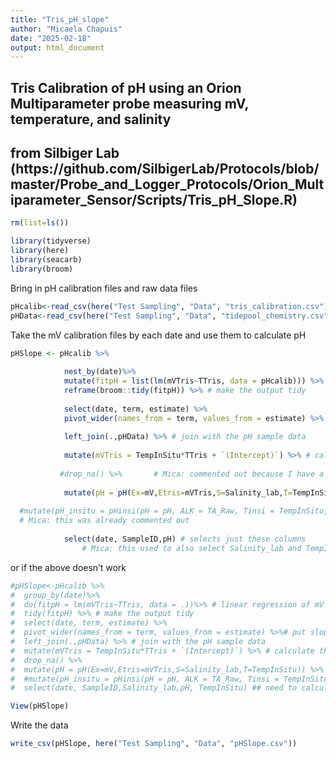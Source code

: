 ```yaml
---
title: "Tris_pH_slope"
author: "Micaela Chapuis"
date: "2025-02-18"
output: html_document
---
```


## Tris Calibration of pH using an Orion Multiparameter probe measuring mV, temperature, and salinity
## from Silbiger Lab (https://github.com/SilbigerLab/Protocols/blob/master/Probe_and_Logger_Protocols/Orion_Multiparameter_Sensor/Scripts/Tris_pH_Slope.R)

```r
rm(list=ls())
```

```r
library(tidyverse)
library(here)
library(seacarb)
library(broom)
```

Bring in pH calibration files and raw data files
```r
pHcalib<-read_csv(here("Test Sampling", "Data", "tris_calibration.csv"))
pHData<-read_csv(here("Test Sampling", "Data", "tidepool_chemistry.csv"))
```

Take the mV calibration files by each date and use them to calculate pH
```r
pHSlope <- pHcalib %>% 
  
            nest_by(date)%>%
            mutate(fitpH = list(lm(mVTris~TTris, data = pHcalib))) %>% # linear regression of mV and temp of the tris
            reframe(broom::tidy(fitpH)) %>% # make the output tidy
  
            select(date, term, estimate) %>%
            pivot_wider(names_from = term, values_from = estimate) %>% # put slope and intercept in their own column
  
            left_join(.,pHData) %>% # join with the pH sample data
  
            mutate(mVTris = TempInSitu*TTris + `(Intercept)`) %>% # calculate the mV of the tris at temperature in which the pH of samples were measured
  
           #drop_na() %>%       # Mica: commented out because I have a lot of NAs in data and this drops all no matter the column, will eventually use this again
  
            mutate(pH = pH(Ex=mV,Etris=mVTris,S=Salinity_lab,T=TempInSitu)) %>% # calculate pH of the samples using the pH seacarb function
  
  #mutate(pH_insitu = pHinsi(pH = pH, ALK = TA_Raw, Tinsi = TempInSitu, Tlab = Temp, S = Salinity_lab_Silbiger)) %>%
  # Mica: this was already commented out 
  
            select(date, SampleID,pH) # selects just these columns 
                # Mica: this used to also select Salinity_lab and TempInSitu but I chose to delete it because I will join back with the other data anyways

```


or if the above doesn't work
```r
#pHSlope<-pHcalib %>%
#  group_by(date)%>%
#  do(fitpH = lm(mVTris~TTris, data = .))%>% # linear regression of mV and temp of the tris
#  tidy(fitpH) %>% # make the output tidy
#  select(date, term, estimate) %>%
#  pivot_wider(names_from = term, values_from = estimate) %>%# put slope and intercept in their own column
#  left_join(.,pHData) %>% # join with the pH sample data
#  mutate(mVTris = TempInSitu*TTris + `(Intercept)`) %>% # calculate the mV of the tris at temperature in which the pH of samples were measured
#  drop_na() %>%
#  mutate(pH = pH(Ex=mV,Etris=mVTris,S=Salinity_lab,T=TempInSitu)) %>% # calculate pH of the samples using the pH seacarb function
#  #mutate(pH_insitu = pHinsi(pH = pH, ALK = TA_Raw, Tinsi = TempInSitu, Tlab = Temp, S = Salinity_lab_Silbiger)) %>%
#  select(date, SampleID,Salinity_lab,pH, TempInSitu) ## need to calculate pH insi then it is done
```


```r
View(pHSlope)
```


Write the data
```r
write_csv(pHSlope, here("Test Sampling", "Data", "pHSlope.csv"))
```

